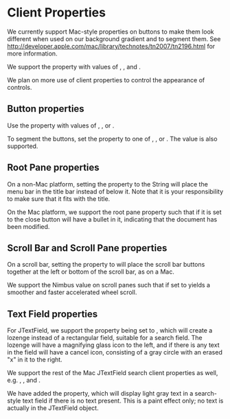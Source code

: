 = Client Properties =

We currently support Mac-style properties on buttons to make them look different when used on our background gradient and to segment them.
See http://developer.apple.com/mac/library/technotes/tn2007/tn2196.html for more information.

We support the {{{JComponent.sizeVariant}}} property with values of {{{large}}}, {{{small}}}, and {{{mini}}}.

We plan on more use of client properties to control the appearance of controls.

== Button properties ==

Use the {{{JButton.buttonType}}} property with values of {{{textured}}}, {{{segmented}}}, or {{{segmentedTextured}}}.

To segment the buttons, set the {{{JButton.segmentPosition}}} property to one of {{{first}}}, {{{middle}}}, or {{{last}}}.
The value {{{none}}} is also supported.

== Root Pane properties ==

On a non-Mac platform, setting the {{{SeaGlass.JRootPane.MenuInTitle}}} property to the String {{{true}}}
will place the menu bar in the title bar instead of below it. Note that it is your responsibility to make sure that it fits with the title.

On the Mac platform, we support the root pane property {{{Window.documentModified}}} such that if it is set to {{{Boolean.TRUE}}}
the close button will have a bullet in it, indicating that the document has been modified.

== Scroll Bar and Scroll Pane properties ==

On a scroll bar, setting the {{{SeaGlass.Override.ScrollBarButtonsTogether}}} property to {{{Boolean.TRUE}}} will
place the scroll bar buttons together at the left or bottom of the scroll bar, as on a Mac.

We support the Nimbus {{{JScrollBar.fastWheelScrolling}}} value on scroll panes such that if set to {{{Boolean.TRUE}}}
yields a smoother and faster accelerated wheel scroll.

== Text Field properties ==

For JTextField, we support the {{{JTextField.variant}}} property being set to {{{search}}}, which
will create a lozenge instead of a rectangular field, suitable for a search field. The lozenge will have a magnifying glass icon
to the left, and if there is any text in the field will have a cancel icon, consisting of a gray circle with an erased "x"
in it to the right.

We support the rest of the Mac JTextField search client properties as well, e.g. {{{JTextField.Search.FindAction}}},
{{{JTextField.Search.FindPopup}}}, and {{{JTextField.Search.CancelAction}}}.

We have added the {{{JTextField.Search.PlaceholderText}}} property, which will display light gray text in a search-style text field
if there is no text present. This is a paint effect only; no text is actually in the JTextField object.
